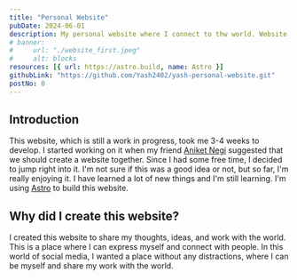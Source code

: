```yaml
---
title: "Personal Website"
pubDate: 2024-06-01
description: My personal website where I connect to thw world. Website where I share my thoughts, ideas and work. The website you are currently on!
# banner:
#     url: "./website_first.jpeg"
#     alt: blocks
resources: [{ url: https://astro.build, name: Astro }]
githubLink: "https://github.com/Yash2402/yash-personal-website.git"
postNo: 0
---
```


## Introduction

This website, which is still a work in progress, took me 3-4 weeks to develop. I started working on it when my friend [Aniket Negi](https://aniketnegi.com)
suggested that we should create a website together. Since I had some free time, I decided to jump right into it. I'm not sure if this was a
good idea or not, but so far, I'm really enjoying it. I have learned a lot of new things and I'm still learning. I'm using [Astro](https://astro.build) to build this website.

## Why did I create this website?

I created this website to share my thoughts, ideas, and work with the world. This is a place where I can express myself and connect with people. In this world of social media, I wanted a place without any distractions, where I can be myself and share my work with the world.
